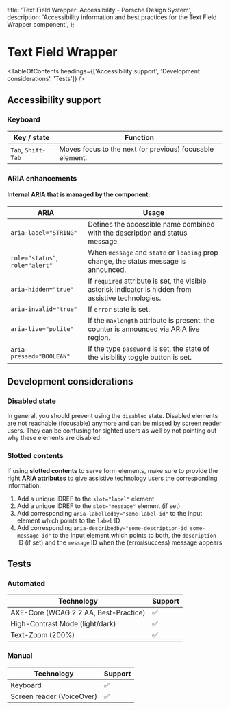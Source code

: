 
  title: 'Text Field Wrapper: Accessibility - Porsche Design System',
  description: 'Accessibility information and best practices for the Text Field Wrapper component',
};

# Text Field Wrapper <ComponentStatus tagName="p-text-field-wrapper"></ComponentStatus>

<TableOfContents headings={['Accessibility support', 'Development considerations', 'Tests']} />

## Accessibility support

### Keyboard

| Key / state        | Function                                                 |
| ------------------ | -------------------------------------------------------- |
| `Tab`, `Shift-Tab` | Moves focus to the next (or previous) focusable element. |

### ARIA enhancements

#### Internal **ARIA** that is managed by the component:

| ARIA                            | Usage                                                                                                 |
| ------------------------------- | ----------------------------------------------------------------------------------------------------- |
| `aria-label="STRING"`           | Defines the accessible name combined with the description and status message.                         |
| `role="status"`, `role="alert"` | When `message` and `state` or `loading` prop change, the status message is announced.                 |
| `aria-hidden="true"`            | If `required` attribute is set, the visible asterisk indicator is hidden from assistive technologies. |
| `aria-invalid="true"`           | If `error` state is set.                                                                              |
| `aria-live="polite"`            | If the `maxlength` attribute is present, the counter is announced via ARIA live region.               |
| `aria-pressed="BOOLEAN"`        | If the type `password` is set, the state of the visibility toggle button is set.                      |

## Development considerations

### Disabled state

In general, you should prevent using the `disabled` state. Disabled elements are not reachable (focusable) anymore and
can be missed by screen reader users. They can be confusing for sighted users as well by not pointing out why these
elements are disabled.

### Slotted contents

If using **slotted contents** to serve form elements, make sure to provide the right **ARIA attributes** to give
assistive technology users the corresponding information:

1. Add a unique IDREF to the `slot="label"` element
2. Add a unique IDREF to the `slot="message"` element (if set)
3. Add corresponding `aria-labelledby="some-label-id"` to the input element which points to the `label` ID
4. Add corresponding `aria-describedby="some-description-id some-message-id"` to the input element which points to both,
   the `description` ID (if set) and the `message` ID when the (error/success) message appears

## Tests

### Automated

| Technology                            | Support |
| ------------------------------------- | ------- |
| AXE-Core (WCAG 2.2 AA, Best-Practice) | ✅      |
| High-Contrast Mode (light/dark)       | ✅      |
| Text-Zoom (200%)                      | ✅      |

### Manual

| Technology                | Support |
| ------------------------- | ------- |
| Keyboard                  | ✅      |
| Screen reader (VoiceOver) | ✅      |
